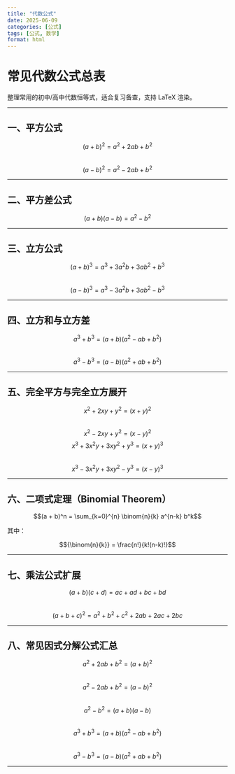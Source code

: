 ```yaml
---
title: "代数公式"
date: 2025-06-09
categories: [公式]
tags: [公式, 数学]
format: html
---
```


# 常见代数公式总表

整理常用的初中/高中代数恒等式，适合复习备查，支持 LaTeX 渲染。

---

## 一、平方公式

$$(a + b)^2 = a^2 + 2ab + b^2$$  
$$(a - b)^2 = a^2 - 2ab + b^2$$

---

## 二、平方差公式

$$(a + b)(a - b) = a^2 - b^2$$

---

## 三、立方公式

$$(a + b)^3 = a^3 + 3a^2b + 3ab^2 + b^3$$  
$$(a - b)^3 = a^3 - 3a^2b + 3ab^2 - b^3$$

---

## 四、立方和与立方差

$$a^3 + b^3 = (a + b)(a^2 - ab + b^2)$$  
$$a^3 - b^3 = (a - b)(a^2 + ab + b^2)$$

---

## 五、完全平方与完全立方展开
$$x^2 + 2xy + y^2 = (x + y)^2$$  
$$x^2 - 2xy + y^2 = (x - y)^2$$
$$x^3 + 3x^2y + 3xy^2 + y^3 = (x + y)^3$$  
$$x^3 - 3x^2y + 3xy^2 - y^3 = (x - y)^3$$

---

## 六、二项式定理（Binomial Theorem）

$$(a + b)^n = \sum_{k=0}^{n} \binom{n}{k} a^{n-k} b^k$$

其中：

$${\binom{n}{k}} = \frac{n!}{k!(n-k)!}$$

---

## 七、乘法公式扩展

$$(a + b)(c + d) = ac + ad + bc + bd$$  
$$(a + b + c)^2 = a^2 + b^2 + c^2 + 2ab + 2ac + 2bc$$

---

## 八、常见因式分解公式汇总

$$a^2 + 2ab + b^2 = (a + b)^2$$  
$$a^2 - 2ab + b^2 = (a - b)^2$$  
$$a^2 - b^2 = (a + b)(a - b)$$  
$$a^3 + b^3 = (a + b)(a^2 - ab + b^2)$$  
$$a^3 - b^3 = (a - b)(a^2 + ab + b^2)$$

---
